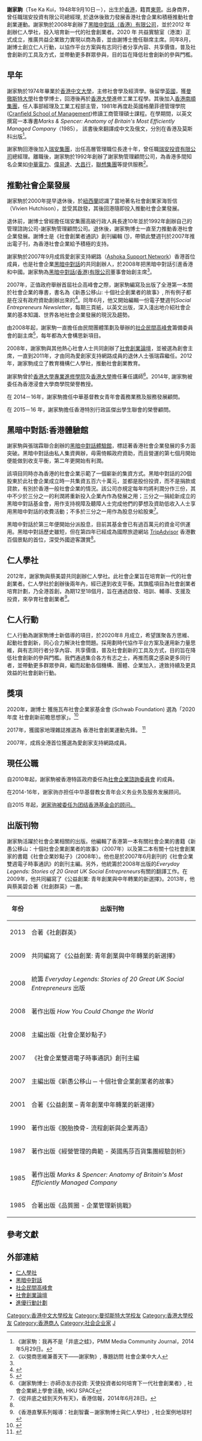 
{{Infobox_officeholder
| name = 謝家駒<br /><small>Tse Ka Kui</small>
| image name =|thumb|謝家駒於[[香港中文大學|香港中文大學]]接受訪問
| now = 
| period = 
| different name = K.K.
| Native place = 
| date of birth = {{bd|1948年|9月10日|catIdx=T謝}}
| place of birth = {{HKG-1910}}
| date of death =
| place of death =
| party = 
| spouse = 鄭艾倫
| religion = 
| educate =
* 香港中文大學社會科學學士
* 英國曼徹斯特大學社會學碩士,博士
* 香港大學工業工程學証書
* 英國格蘭菲德管理學院工商管理碩士
| past =
* 2014年-: 香港浸會大學商學院榮譽教授
* 2012年-: 民間社企高峰會籌備委員會副主席</span>
* 2012-14年：香港大學蒹任講師</span>
* 2012年: 仁人學社創辦人</span>
* 2012年：香港大學專業進修學院講師</span>
* 2010年：社聯學院社會服務管理人員領袖發展培訓計畫講師</span>
* 2008－11年: 社會創業論壇創會主席</span>
* 2008年: 黑暗中對話(香港)有限公司董事會始創主席</span>
* 1992年: 謝家駒管理顧問公司創辦人</span>
* 1982-92年: 任職瑞安集團</span>
* 1980-81年: 任職香港南順集團</span>
}}

'''謝家駒'''（Tse Ka Kui，1948年9月10日－），出生於[[香港|香港]]，籍貫[[東莞|東莞]]。出身商界，曾任職瑞安投資有限公司總經理, 於退休後致力發展香港社會企業和積極推動社會創業運動。謝家駒於2008年創辦了[[黑暗中對話體驗館|黑暗中對話（香港）有限公司]]，並於2012 年創辦仁人學社，投入培育新一代的社會創業者。2020 年 共益實驗室（港澳）正式成立，推廣共益企業致力實現以商為善，並由謝博士擔任聯席主席。同年8月，謝博士創立仁人行動，以協作平台方案與有志同行者分享內容、共享價值，普及社會創新的工具及方式，並帶動更多群眾參與，目的旨在降低社會創新的參與門檻。

== 早年 ==
謝家駒於1974年畢業於[[香港中文大學|香港中文大學]]，主修社會學及經濟學。後留學[[英國|英國]]，獲[[曼徹斯特大學|曼徹斯特大學]]社會學博士，回港後再於[[香港大學|香港大學]]進修工業工程學。其後加入[[南順集團|香港南順集團]]，任人事部經理及工業工程部主管，1981年再度赴英國格蘭菲德管理學院([https://en.wikipedia.org/wiki/Cranfield_School_of_Management Cranfield School of Management]{{Wayback|url=https://en.wikipedia.org/wiki/Cranfield_School_of_Management |date=20140924030108 }})修讀工商管理碩士課程。在學期間，以英文撰寫一本專書''Marks & Spencer: Anatomy of Britain's Most Efficiently Managed Company''（1985）， 該書後來翻譯成中文及俄文，分別在香港及莫斯科出版<ref name="#1">《謝家駒：我再不是「井底之蛙》，PMM Media Community Journal，2014年5月29日。</ref>。 

謝家駒回港後加入[[瑞安集團|瑞安集團]]，出任高層管理職位長達十年，曾任職[[瑞安投資有限公司|瑞安投資有限公司]]總經理。離職後，謝家駒於1992年創辦了謝家駒管理顧問公司，為香港多間知名企業如[[中華電力|中華電力]]、[[偉易達|偉易達]]、[[大昌行|大昌行]]，[[聯想集團|聯想集團]]等提供服務<ref>《以營商思維兼善天下——謝家駒》, 專題訪問 社會企業中大人</ref>。

== 推動社會企業發展 ==

謝家駒於2000年提早退休後，於[[紐西蘭|紐西蘭]]認識了當地著名社會創業家海哲信（Vivien Hutchison），並受其啟發，其後回港隨即投入推動社會企業發展。

退休前，謝博士曾經擔任瑞安集團高級行政人員長達10年並於1992年創辦自己的管理諮詢公司-謝家駒管理顧問公司。退休後，謝家駒博士一直至力推動香港社會企業發展。謝博士是《社會創業者通訊》創刊編輯 ([https://web.archive.org/web/20140714153706/http://sunflower.org.hk/about/])，帶領此雙週刊於2007年推出電子刊，為香港社會企業給予積極的支持。

謝家駒於2007年9月成爲愛創家支持網路（[https://en.wikipedia.org/wiki/Ashoka:_Innovators_for_the_Public Ashoka Support Network]{{Wayback|url=https://en.wikipedia.org/wiki/Ashoka:_Innovators_for_the_Public |date=20140420234752 }}）香港首位成員，也是社會企業[[黑暗中對話體驗館|黑暗中對話]]的共同創辦人，於2008年把黑暗中對話引進香港和中國。謝家駒為[[黑暗中對話體驗館|黑暗中對話(香港)有限公司]]董事會始創主席<ref name="#1"/>。
 
2007年，正值政府舉辦首屆社企高峰會之際，謝家駒編寫及出版了全港第一本關於社會企業的專書，書名為《新愚公移山: 十個社企創業者的故事》, 所有例子都是在沒有政府資助創辦出來的<ref>{{Cite web |url=http://sunflower.org.hk/about/# |title=《關於社企驕陽》，社企驕陽網站 |access-date=2014-07-11 |archive-url=https://web.archive.org/web/20140714153706/http://sunflower.org.hk/about/ |archive-date=2014-07-14 |dead-url=yes }}</ref>。同年6月，他又開始編輯一份電子雙週刊''Social Entrepreneurs Newsletter''，每期三頁紙，以英文出版，深入淺出地介紹社會企業的基本知識、世界各地社會企業發展的現況及趨勢。

由2008年起，謝家駒一直擔任由民間團體策劃及舉辦的[http://www.ses.org.hk/ 社企民間高峰會]{{Wayback|url=http://www.ses.org.hk/ |date=20140701231527 }}籌備委員會的副主席<ref>{{Cite web |url=http://www.ses.org.hk/zh/people/dr-kk-tse/ |title=《籌備委員會》，社企民間高峰會 |accessdate=2014-07-11 |archive-date=2014-07-14 |archive-url=https://web.archive.org/web/20140714123128/http://www.ses.org.hk/zh/people/dr-kk-tse/ |dead-url=no }}</ref>，每年都為大會構思新項目。

2008年，謝家駒與其他熱心社會人士共同創辦了[http://www.hksef.org/ 社會創業論壇]{{Wayback|url=http://www.hksef.org/ |date=20140714235339 }}，並被選為創會主席，一直到2011年，才由同為愛創家支持網路成員的退休人士張瑞霖繼任。2012年，謝家駒成立了教育機構仁人學社，推動社會創業教育。

謝家駒曾於[[香港大學專業進修學院|香港大學專業進修學院]]及[[香港大學|香港大學]]擔任蒹任講師<ref>《謝家駒博士: 亦師亦友亦投資: 天使投資者如何培育下一代社會創業者》, 社會企業網上學會活動, HKU SPACE</ref>。2014年, 謝家駒被委任為香港浸會大學商學院榮譽教授。

在 2014－16年，謝家駒擔任中華基督教女青年會義務業務及服務發展顧問。

在 2015－16 年，謝家駒擔任香港特別行政區傑出學生聯會的榮譽顧問。

== 黑暗中對話:香港體驗館==


謝家駒與張瑞霖聯合創辦的[[黑暗中對話體驗館|黑暗中對話體驗館]]，標誌著香港社會企業發展的多方面突破。黑暗中對話由私人集資興辦，毋需倚賴政府資助，而且營運的第七個月開始便能做到收支平衡，第二年更開始有利潤。

該項目同時亦為香港的社會企業示範了一個嶄新的集資方式。黑暗中對話的20個股東於此社會企業成立時一共集資五百六十萬元，並都是股份投資，而不是捐款或貸款，有別於香港一般社會企業的情況。該公司亦規定每年均將利潤分作三份，其中不少於三分之一的利潤將重新投入企業內作為發展之用；三分之一捐給新成立的黑暗中對話基金會，用作支持視障及聽障人士完成他們的夢想及資助低收入人士享用黑暗中對話的收費活動；不多於三分之一用作為股息分給股東<ref>《從井底之蛙到天外有天》，香港信報，2014年6月28日。</ref>。 

黑暗中對話於第三年便開始分派股息，目前其基金會已有過百萬元的資金可供運用。黑暗中對話歷史雖短，但在第四年已經成為國際旅遊網站 [https://en.wikipedia.org/wiki/TripAdvisor TripAdvisor]{{Wayback|url=https://en.wikipedia.org/wiki/TripAdvisor |date=20140718193806 }} 香港數百個景點的首位，深受外國遊客讚賞<ref name="#1"/>。

== 仁人學社 ==

2012年，謝家駒與蔡美碧共同創辦仁人學社。此社會企業旨在培育新一代的社會創業者。仁人學社於創辦後兩年內，經已達到收支平衡。其旗艦項目為社會創業者培育計劃，乃全港首創，為期12至18個月，旨在通過啟發、培訓、輔導、支援及投資，來孕育社會創業者<ref>《香港直擊系列報導：社創智囊－謝家駒博士與仁人學社》, 社企案例地球村</ref>。

== 仁人行動 ==

仁人行動為謝家駒博士新倡導的項目，於2020年8 月成立，希望匯聚各方思維、起動社會創新，同心合力解決社會問題。採用劃時代協作平台方案及運用新力量思維，與有志同行者分享內容、共享價值，普及社會創新的工具及方式，目的旨在降低社會創新的參與門檻。我們通過集合各方有志之士，再推而廣之感染更多同行者，並帶動更多群眾參與，繼而起動各個機構、團體、企業加入，達致持續及更具效益的社會創新行動。

== 獎項 ==

2020年，謝博士 獲施瓦布社會企業家基金會 (Schwab Foundation) 選為「2020年度 社會創新前瞻思想家」。<ref>{{Cite web |url=https://www.schwabfound.org/awardees/ka-kui-kk-tse |title=存档副本 |access-date=2020-09-22 |archive-date=2020-10-12 |archive-url=https://web.archive.org/web/20201012022138/https://www.schwabfound.org/awardees/ka-kui-kk-tse/ |dead-url=no }}</ref>

2017年，獲國家地理雜誌推選為 香港社會創業運動先鋒。 <ref>{{Cite web |url=https://www.natgeomedia.com/explore/video/content-3866.html |title=存档副本 |access-date=2020-09-22 |archive-date=2020-10-23 |archive-url=https://web.archive.org/web/20201023052432/https://www.natgeomedia.com/explore/video/content-3866.html |dead-url=no }}</ref>

2007年，成爲全港首位獲選為愛創家支持網路成員。

== 現任公職 ==
自2010年起，謝家駒被香港特區政府委任為[[社會企業諮詢委員會|社會企業諮詢委員會]] 的成員。

在2014-16年，谢家驹亦担任中华基督教女青年会义务业务及服务发展顾问。

自2015 年起，[https://archive.is/20160125031027/http://ourhkfoundation.hk/index.php/11-ohkf/2015-04-25-06-19-09/2015-04-25-06-20-02/579-2015-10-30-02-56-50 谢家驹被委任为团结香港基金会的顾问。]

== 出版刊物 ==
謝家駒活躍於社會企業相關的出版。他編輯了香港第一本有關社會企業的書籍《新愚公移山：十個社會企業創業者的故事》（2007年）以及第二本有關十位社會創業家的書籍《社會企業妙點子》（2008年）。他也是於2007年6月創刊的《社會企業雙週電子時事通訊》的創刊主編。另外，他統籌於2008年出版的''Everyday Legends: Stories of 20 Great UK Social Entrepreneurs''有關的翻譯工作。在2009年，他共同編寫了《公益創業: 青年創業與中年轉業的新選擇》。2013年，他與蔡美碧合著《社創群英》一書。

{| class="wikitable"
|-
! '''年份'''
! '''出版刊物'''
|-
| 2013
|合著《社創群英》
|-
| 2009
|共同編寫了《公益創業: 青年創業與中年轉業的新選擇》
|-
| 2008
|統籌 ''Everyday Legends: Stories of 20 Great UK Social Entrepreneurs'' 出版
|-
| 2008
|著作出版 ''How You Could Change the World''
|-
| 2008
|主編出版《社會企業妙點子》
|-
| 2007
|《社會企業雙週電子時事通訊》創刊主編
|-
| 2007
|主編出版《新愚公移山 ─ 十個社會企業創業者的故事》
|-
| 2001
|合著《公益創業 – 青年創業中年轉業的新選擇》
|-
| 1990
|著作出版《脫胎換骨- 流程創新與企業再造》
|-
| 1987
|著作出版《經營管理的典範 - 英國馬莎百貨集團經驗剖析》
|-
| 1985
|著作出版 ''Marks & Spencer: Anatomy of Britain's Most Efficiently Managed Company''
|-
| 1985
|合著出版《品質圈 - 企業管理新挑戰》
|}

==參考文獻==
{{reflist}}

== 外部連結 ==
*[http://education-for-good.com/ 仁人學社]{{Wayback|url=http://education-for-good.com/ |date=20190708070523 }}
*[https://web.archive.org/web/20140712230323/http://www.dialogue-in-the-dark.hk/web/ 黑暗中對話]
*[http://www.ses.org.hk/zh/ 社企民間高峰會]{{Wayback|url=http://www.ses.org.hk/zh/ |date=20140714072612 }}
*[http://www.hksef.org/# 社會創業論壇]{{Wayback|url=http://www.hksef.org/ |date=20140714235339 }}
*[http://www.rewirement.com.hk/# 進優行動計劃]

{{DEFAULTSORT:X}}
[[Category:香港中文大學校友|Category:香港中文大學校友]]
[[Category:曼彻斯特大学校友|Category:曼彻斯特大学校友]]
[[Category:香港大學校友|Category:香港大學校友]]
[[Category:香港商人|Category:香港商人]]
[[Category:社会企业家|Category:社会企业家]]
[[Category:谢姓|J]]